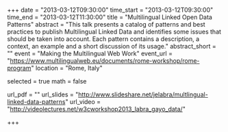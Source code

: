 +++
date = "2013-03-12T09:30:00"
time_start = "2013-03-12T09:30:00"
time_end = "2013-03-12T11:30:00"
title = "Multilingual Linked Open Data Patterns"
abstract = "This talk presents a catalog of patterns and best practices to publish Multilingual Linked Data and identifies some issues that should be taken into account. Each pattern contains a description, a context, an example and a short discussion of its usage."
abstract_short = ""
event = "Making the Multilingual Web Work"
event_url = "https://www.multilingualweb.eu/documents/rome-workshop/rome-program"
location = "Rome, Italy"

selected = true
math = false

url_pdf = ""
url_slides = "http://www.slideshare.net/jelabra/multlingual-linked-data-patterns"
url_video = "http://videolectures.net/w3cworkshop2013_labra_gayo_data/"

+++

